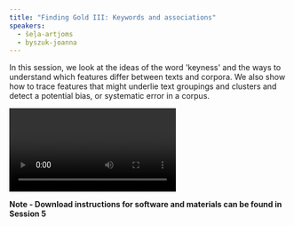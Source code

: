 ```yaml
---
title: "Finding Gold III: Keywords and associations"
speakers:
  - šeļa-artjoms
  - byszuk-joanna
---
```

In this session, we look at the ideas of the word 'keyness' and the ways to understand which features differ between texts and corpora. We also show how to trace features that might underlie text groupings and clusters and detect a potential bias, or systematic error in a corpus.

<Video provider="youtube" id="MsmioFSAcbU">
  Finding Gold III: Keywords and associations
</Video>

**N﻿ote - Download instructions for software and materials can be found in Session 5**

<Speakers>
  <Speaker speaker="byszuk-joanna" />

  <Speaker speaker="šeļa-artjoms" />
</Speakers>

